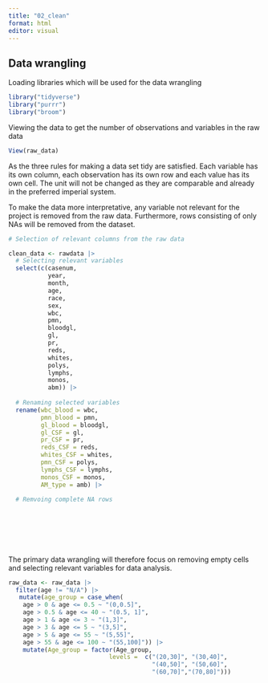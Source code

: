 ```yaml
---
title: "02_clean"
format: html
editor: visual
---
```


## Data wrangling

Loading libraries which will be used for the data wrangling

```r
library("tidyverse")
library("purrr")
library("broom")

```

Viewing the data to get the number of observations and variables in the raw data

```r
View(raw_data)
```

As the three rules for making a data set tidy are satisfied. Each variable has its own column, each observation has its own row and each value has its own cell. The unit will not be changed as they are comparable and already in the preferred imperial system.

To make the data more interpretative, any variable not relevant for the project is removed from the raw data. Furthermore, rows consisting of only NAs will be removed from the dataset.

```r

# Selection of relevant columns from the raw data

clean_data <- rawdata |>
  # Selecting relevant variables 
  select(c(casenum,
           year, 
           month, 
           age, 
           race, 
           sex, 
           wbc,
           pmn,
           bloodgl, 
           gl, 
           pr, 
           reds, 
           whites, 
           polys, 
           lymphs, 
           monos, 
           abm)) |>
  
  # Renaming selected variables 
  rename(wbc_blood = wbc,
         pmn_blood = pmn,
         gl_blood = bloodgl,
         gl_CSF = gl,
         pr_CSF = pr,
         reds_CSF = reds,
         whites_CSF = whites, 
         pmn_CSF = polys, 
         lymphs_CSF = lymphs, 
         monos_CSF = monos,
         AM_type = amb) |>
  
  # Remvoing complete NA rows
  
  
  
  
  



```

The primary data wrangling will therefore focus on removing empty cells and selecting relevant variables for data analysis.

```r

raw_data <- raw_data |>
  filter(age != "N/A") |>
   mutate(age_group = case_when(
    age > 0 & age <= 0.5 ~ "(0,0.5]",
    age > 0.5 & age <= 40 ~ "(0.5, 1]",
    age > 1 & age <= 3 ~ "(1,3]",
    age > 3 & age <= 5 ~ "(3,5]",
    age > 5 & age <= 55 ~ "(5,55]",
    age > 55 & age <= 100 ~ "(55,100]")) |>
    mutate(Age_group = factor(Age_group,
                            levels =  c("(20,30]", "(30,40]",
                                        "(40,50]", "(50,60]",
                                        "(60,70]","(70,80]")))
```
